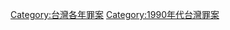 {{Year by category
|m=1
|c=9
|d=9
|y=3
|cat=台灣罪案
|sortkey=Taiwan
|parent=1993年台灣案件
|subcat=1993年各國罪案
}}
[[Category:台灣各年罪案|Category:台灣各年罪案]]
[[Category:1990年代台灣罪案|Category:1990年代台灣罪案]]